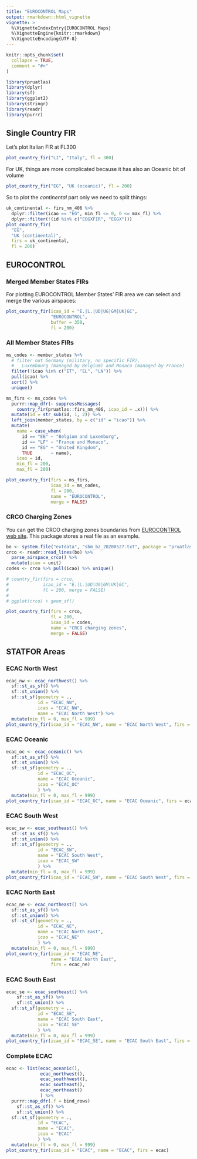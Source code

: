 ```yaml
---
title: "EUROCONTROL Maps"
output: rmarkdown::html_vignette
vignette: >
  %\VignetteIndexEntry{EUROCONTROL Maps}
  %\VignetteEngine{knitr::rmarkdown}
  %\VignetteEncoding{UTF-8}
---
```


```r
knitr::opts_chunk$set(
  collapse = TRUE,
  comment = "#>"
)
```

```r
library(pruatlas)
library(dplyr)
library(sf)
library(ggplot2)
library(stringr)
library(readr)
library(purrr)
```

## Single Country FIR
Let's plot Italian FIR at FL300

```r
plot_country_fir("LI", "Italy", fl = 300)
```

For UK, things are more complicated because it has also an Oceanic bit of volume
```r
plot_country_fir("EG", "UK (oceanic)", fl = 200)
```

So to plot the *continental* part only we need to split things:
```r
uk_continental <- firs_nm_406 %>%
  dplyr::filter(icao == "EG", min_fl <= 0, 0 <= max_fl) %>%
  dplyr::filter(!(id %in% c("EGGXFIR", "EGGX")))
plot_country_fir(
  "EG",
  "UK (continental)",
  firs = uk_continental,
  fl = 200)
```



## EUROCONTROL

### Merged Member States FIRs

For plotting EUROCONTROL Member States' FIR area we can select and
merge the various airspaces:

```r
plot_country_fir(icao_id = "E.|L.|UD|UG|GM|UK|GC",
                 "EUROCONTROL",
                 buffer = 350,
                 fl = 200)
```

### All Member States FIRs

```r
ms_codes <- member_states %>% 
  # filter out Germany (military, no specific FIR),
  #   Luxembourg (managed by Belgium) and Monaco (managed by France)
  filter(!icao %in% c("ET", "EL", "LN")) %>% 
  pull(icao) %>% 
  sort() %>% 
  unique()

ms_firs <- ms_codes %>% 
  purrr::map_dfr(~ suppressMessages(
    country_fir(pruatlas::firs_nm_406, icao_id = .x))) %>% 
  mutate(id = str_sub(id, 1, 2)) %>%
  left_join(member_states, by = c("id" = "icao")) %>% 
  mutate(
    name = case_when(
      id == "EB" ~ "Belgium and Luxemburg",
      id == "LF" ~ "France and Monaco",
      id == "EG" ~ "United Kingdom",
      TRUE       ~ name),
    icao = id,
    min_fl = 200,
    max_fl = 200)

plot_country_fir(firs = ms_firs,
                 icao_id = ms_codes,
                 fl = 200,
                 name = "EUROCONTROL",
                 merge = FALSE)
```

### CRCO Charging Zones

You can get the CRCO charging zones boundaries from
[EUROCONTROL web site](https://www.eurocontrol.int/publication/route-state-overflown-rso-distance-tool-area-boundary-model).
This package stores a real file as an example.

```r
bo <- system.file("extdata", "sbm_bz_20200527.txt", package = "pruatlas")
crco <- readr::read_lines(bo) %>%
  parse_airspace_crco() %>% 
  mutate(icao = unit)
codes <- crco %>% pull(icao) %>% unique()

# country_fir(firs = crco,
#             icao_id = "E.|L.|UD|UG|GM|UK|GC",
#             fl = 200, merge = FALSE)
# 
# ggplot(crco) + geom_sf()

plot_country_fir(firs = crco,
                 fl = 200,
                 icao_id = codes,
                 name = "CRCO charging zones",
                 merge = FALSE)
```

## STATFOR Areas

### ECAC North West

```r
ecac_nw <- ecac_northwest() %>% 
  sf::st_as_sf() %>%
  sf::st_union() %>%
  sf::st_sf(geometry = .,
            id = "ECAC_NW",
            icao = "ECAC_NW",
            name = "ECAC North West") %>% 
  mutate(min_fl = 0, max_fl = 999)
plot_country_fir(icao_id = "ECAC_NW", name = "ECAC North West", firs = ecac_nw)
```


### ECAC Oceanic

```r
ecac_oc <- ecac_oceanic() %>% 
  sf::st_as_sf() %>%
  sf::st_union() %>%
  sf::st_sf(geometry = .,
            id = "ECAC_OC",
            name = "ECAC Oceanic",
            icao = "ECAC_OC"
            ) %>% 
  mutate(min_fl = 0, max_fl = 999)
plot_country_fir(icao_id = "ECAC_OC", name = "ECAC Oceanic", firs = ecac_oc)
```


### ECAC South West

```r
ecac_sw <- ecac_southeast() %>% 
  sf::st_as_sf() %>%
  sf::st_union() %>%
  sf::st_sf(geometry = .,
            id = "ECAC_SW",
            name = "ECAC South West",
            icao = "ECAC_SW"
            ) %>% 
  mutate(min_fl = 0, max_fl = 999)
plot_country_fir(icao_id = "ECAC_SW", name = "ECAC South West", firs = ecac_sw)
```


### ECAC North East

```r
ecac_ne <- ecac_northeast() %>% 
  sf::st_as_sf() %>%
  sf::st_union() %>%
  sf::st_sf(geometry = .,
            id = "ECAC_NE",
            name = "ECAC North East",
            icao = "ECAC_NE"
            ) %>% 
  mutate(min_fl = 0, max_fl = 999)
plot_country_fir(icao_id = "ECAC_NE",
                 name = "ECAC North East",
                 firs = ecac_ne)
```

### ECAC South East

```r
ecac_se <- ecac_southeast() %>% 
    sf::st_as_sf() %>%
    sf::st_union() %>%
  sf::st_sf(geometry = .,
            id = "ECAC_SE",
            name = "ECAC South East",
            icao = "ECAC_SE"
            ) %>% 
  mutate(min_fl = 0, max_fl = 999)
plot_country_fir(icao_id = "ECAC_SE", name = "ECAC South East", firs = ecac_se)
```

### Complete ECAC

```r
ecac <- list(ecac_oceanic(),
             ecac_northwest(),
             ecac_southhwest(),
             ecac_southeast(),
             ecac_northeast()
             ) %>% 
  purrr::map_dfr(.f = bind_rows)
    sf::st_as_sf() %>%
    sf::st_union() %>%
  sf::st_sf(geometry = .,
            id = "ECAC",
            name = "ECAC",
            icao = "ECAC"
            ) %>% 
  mutate(min_fl = 0, max_fl = 999)
plot_country_fir(icao_id = "ECAC", name = "ECAC", firs = ecac)
```
